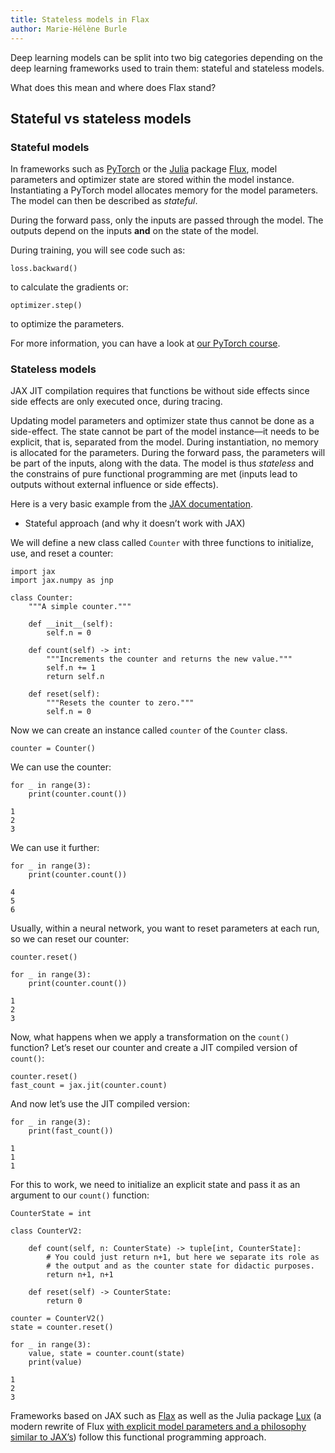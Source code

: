 ```yaml
---
title: Stateless models in Flax
author: Marie-Hélène Burle
---
```


:::{.def}

Deep learning models can be split into two big categories depending on the deep learning frameworks used to train them: stateful and stateless models.

What does this mean and where does Flax stand?

:::

## Stateful vs stateless models

### Stateful models

In frameworks such as [PyTorch](https://pytorch.org/) or the [Julia](https://julialang.org/) package [Flux](https://fluxml.ai/), model parameters and optimizer state are stored within the model instance. Instantiating a PyTorch model allocates memory for the model parameters. The model can then be described as *stateful*.

During the forward pass, only the inputs are passed through the model. The outputs depend on the inputs **and** on the state of the model.

During training, you will see code such as:

```.python
loss.backward()
```

to calculate the gradients or:

```.python
optimizer.step()
```

to optimize the parameters.

:::{.note}

For more information, you can have a look at [our PyTorch course](http://localhost:5637/ai/pt_mnist.html).

:::

<!-- ```{.python} -->
<!-- import torch -->
<!-- import torch.nn as nn -->

<!-- # we create a subclass of torch.nn.Module -->
<!-- class Net(nn.Module): -->

<!--     # define the model architecture -->
<!--     def __init__(self): -->
<!--         super(Net, self).__init__() -->
<!--         self.fc1 = nn.Linear(784, 128) -->
<!--         self.fc2 = nn.Linear(128, 10) -->

<!--     # set how the data flows through the architecture -->
<!--     def forward(self, x): -->
<!--         x = torch.flatten(x, 1) -->
<!--         x = self.fc1(x) -->
<!--         x = F.relu(x) -->
<!--         x = self.fc2(x) -->
<!--         output = F.log_softmax(x, dim=1) -->
<!--         return output -->
<!-- ``` -->

<!-- The first function defines the model architecture. As you can see, objects are updated in place: their state is changing at each run. This is a form of side-effect. -->

### Stateless models

JAX JIT compilation requires that functions be without side effects since side effects are only executed once, during tracing.

Updating model parameters and optimizer state thus cannot be done as a side-effect. The state cannot be part of the model instance—it needs to be explicit, that is, separated from the model. During instantiation, no memory is allocated for the parameters. During the forward pass, the parameters will be part of the inputs, along with the data. The model is thus *stateless* and the constrains of pure functional programming are met (inputs lead to outputs without external influence or side effects).

Here is a very basic example from the [JAX documentation](https://jax.readthedocs.io/en/latest/jax-101/07-state.html).

- Stateful approach (and why it doesn't work with JAX)

We will define a new class called `Counter` with three functions to initialize, use, and reset a counter:

```.python
import jax
import jax.numpy as jnp

class Counter:
    """A simple counter."""
    
    def __init__(self):
        self.n = 0
      
    def count(self) -> int:
        """Increments the counter and returns the new value."""
        self.n += 1
        return self.n
  
    def reset(self):
        """Resets the counter to zero."""
        self.n = 0
```

Now we can create an instance called `counter` of the `Counter` class.

```.python
counter = Counter()
```

We can use the counter:

```.python
for _ in range(3):
    print(counter.count())
```

```
1
2
3
```

We can use it further:

```.python
for _ in range(3):
    print(counter.count())
```

```
4
5
6
```

Usually, within a neural network, you want to reset parameters at each run, so we can reset our counter:

```.python
counter.reset()

for _ in range(3):
    print(counter.count())
```

```
1
2
3
```

Now, what happens when we apply a transformation on the `count()` function? Let's reset our counter and create a JIT compiled version of `count()`:

```.python
counter.reset()
fast_count = jax.jit(counter.count)
```

And now let's use the JIT compiled version:

```.python
for _ in range(3):
    print(fast_count())
```

```
1
1
1
```

For this to work, we need to initialize an explicit state and pass it as an argument to our `count()` function:

```.python
CounterState = int

class CounterV2:
    
    def count(self, n: CounterState) -> tuple[int, CounterState]:
        # You could just return n+1, but here we separate its role as 
        # the output and as the counter state for didactic purposes.
        return n+1, n+1
    
    def reset(self) -> CounterState:
        return 0

counter = CounterV2()
state = counter.reset()

for _ in range(3):
    value, state = counter.count(state)
    print(value)
```

```
1
2
3
```

Frameworks based on JAX such as [Flax](https://flax.readthedocs.io/en/latest/index.html) as well as the Julia package [Lux](https://lux.csail.mit.edu/) (a modern rewrite of Flux [with explicit model parameters and a philosophy similar to JAX's](https://lux.csail.mit.edu/dev/introduction/overview)) follow this functional programming approach.
